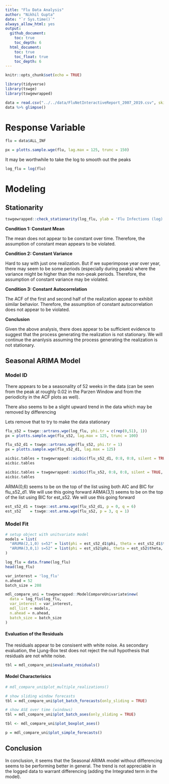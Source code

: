 ```yaml
---
title: "Flu Data Analysis"
author: "Nikhil Gupta"
date: "`r Sys.time()`"
always_allow_html: yes
output:
  github_document:
    toc: true
    toc_depth: 6
  html_document:
    toc: true
    toc_float: true
    toc_depth: 6
---
```


```r
knitr::opts_chunk$set(echo = TRUE)
```

```r
library(tidyverse)
library(tswge)
library(tswgewrapped)
```

```r
data = read.csv("../../data/FluNetInteractiveReport_2007_2019.csv", skip = 2)
data %>% glimpse()
```

# Response Variable

```r
flu = data$ALL_INF
```

```r
px = plotts.sample.wge(flu, lag.max = 125, trunc = 150)
```

It may be worthwhile to take the log to smooth out the peaks

```r
log_flu = log(flu)
```

# Modeling

## Stationarity

```r
tswgewrapped::check_stationarity(log_flu, ylab = 'Flu Infections (log)', title = 'Flu Infections over Time in US')
```


**Condition 1: Constant Mean**

The mean does not appear to be constant over time. Therefore, the assumption of constant mean appears to be violated.

**Condition 2: Constant Variance**

Hard to say with just one realization. But if we superimpose year over year, there may seem to be some periods (especially during peaks) where the variance might be higher than the non-peak periods. Therefore, the assumption of constant variance may be violated.

**Condition 3: Constant Autocorrelation**

The ACF of the first and second half of the realization appear to exhibit similar behavior. Therefore, the assumption of constant autocorrelation does not appear to be violated.

**Conclusion**

Given the above analysis, there does appear to be sufficient evidence to suggest that the process generating the realization is not stationary. We will continue the ananlysis assuming the process generating the realization is not stationary.

## Seasonal ARIMA Model

### Model ID

There appears to be a seasonality of 52 weeks in the data (can be seen from the peak at roughly 0.02 in the Parzen Window and from the periodicity in the ACF plots as well).

There also seems to be a slight upward trend in the data which may be removed by differencing

Lets remove that to try to make the data stationary

```r
flu_s52 = tswge::artrans.wge(log_flu, phi.tr = c(rep(0,51), 1))
px = plotts.sample.wge(flu_s52, lag.max = 125, trunc = 100)
```

```r
flu_s52_d1 = tswge::artrans.wge(flu_s52, phi.tr = 1)
px = plotts.sample.wge(flu_s52_d1, lag.max = 125)
```


```r
aicbic.tables = tswgewrapped::aicbic(flu_s52_d1, 0:8, 0:8, silent = TRUE, merge = TRUE)
aicbic.tables
```

```r
aicbic.tables = tswgewrapped::aicbic(flu_s52, 0:8, 0:8, silent = TRUE, merge = TRUE)
aicbic.tables
```

ARMA(0,6) seems to be on the top of the list using both AIC and BIC for flu_s52_d1. We will use this going forward
ARMA(3,1) seems to be on the top of the list using BIC for est_s52. We will use this going forward

```r
est_s52_d1 = tswge::est.arma.wge(flu_s52_d1, p = 0, q = 6)
est_s52    = tswge::est.arma.wge(flu_s52, p = 3, q = 1)
```

### Model Fit

```r
# setup object with unitvariate model
models = list(
  "ARUMA(2,1,0) s=52" = list(phi = est_s52_d1$phi, theta = est_s52_d1$theta, s=52, d=1, vara = est_s52_d1$avar, res = est_s52_d1$res, sliding_ase = TRUE),
  "ARUMA(3,0,1) s=52" = list(phi = est_s52$phi, theta = est_s52$theta, s=52, d=0, vara = est_s52$avar, res = est_s52$res, sliding_ase = TRUE)
)
```

```r
log_flu = data.frame(log_flu)
head(log_flu)
```

```r
var_interest = 'log_flu'
n.ahead = 52
batch_size = 208
```

```r
mdl_compare_uni = tswgewrapped::ModelCompareUnivariate$new(
  data = log_flu$log_flu,
  var_interest = var_interest,
  mdl_list = models,
  n.ahead = n.ahead,
  batch_size = batch_size
)
```

#### Evaluation of the Residuals

The residuals appear to be consisent with white noise. As secondary evaluation, the Ljung-Box test does not reject the null hypothesis that residuals are not white noise.

```r
tbl = mdl_compare_uni$evaluate_residuals()
```

#### Model Characterisics


```r
# mdl_compare_uni$plot_multiple_realizations()
```

```r
# show sliding window forecasts
tbl = mdl_compare_uni$plot_batch_forecasts(only_sliding = TRUE)
```

```r
# show ASE over time (windows)
tbl = mdl_compare_uni$plot_batch_ases(only_sliding = TRUE)
```

```r
tbl <- mdl_compare_uni$plot_boxplot_ases()
```

```r
p = mdl_compare_uni$plot_simple_forecasts()
```

## Conclusion

In conclusion, it seems that the Seasonal ARIMA model without differencing seems to be performing better in general.
The trend is not appreciable in the logged data to warrant differencing (adding the Integrated term in the model).


```r
```


